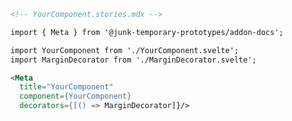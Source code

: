 ```md
<!-- YourComponent.stories.mdx -->

import { Meta } from '@junk-temporary-prototypes/addon-docs';

import YourComponent from './YourComponent.svelte';
import MarginDecorator from './MarginDecorator.svelte';

<Meta
  title="YourComponent"
  component={YourComponent}
  decorators={[() => MarginDecorator]}/>
```